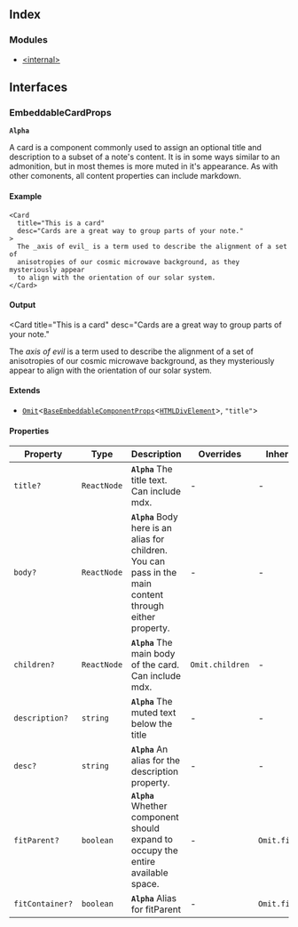 ## Index

### Modules

- [\<internal>](/embeddable-components.src.emeddedComponents.CLIENT_COMPONENTS.card.props.%3Cinternal%3E.mdx)

## Interfaces

### EmbeddableCardProps

**`Alpha`**

A card is a component commonly used to assign an optional title and description to a subset of a note's content. It is in some ways similar to an admonition, but in most themes is more muted in it's appearance. As with other comonents, all content properties can include markdown.

#### Example

```tsx
<Card
  title="This is a card"
  desc="Cards are a great way to group parts of your note."
>
  The _axis of evil_ is a term used to describe the alignment of a set of
  anisotropies of our cosmic microwave background, as they mysteriously appear
  to align with the orientation of our solar system.
</Card>
```

#### Output

<Card
  title="This is a card"
  desc="Cards are a great way to group parts of your note."
>
  The *axis of evil* is a term used to describe the alignment of a set of
  anisotropies of our cosmic microwave background, as they mysteriously appear
  to align with the orientation of our solar system.
</Card>

#### Extends

- [`Omit`](https://www.typescriptlang.org/docs/handbook/utility-types.html#omittype-keys)\<[`BaseEmbeddableComponentProps`](/embeddable-components.src.emeddedComponents.CLIENT_COMPONENTS.card.props.%3Cinternal%3E.mdx#baseembeddablecomponentpropst)\<[`HTMLDivElement`](https://developer.mozilla.org/docs/Web/API/HTMLDivElement)>, `"title"`>

#### Properties

| Property        | Type        | Description                                                                                               | Overrides       | Inherited from      |
| --------------- | ----------- | --------------------------------------------------------------------------------------------------------- | --------------- | ------------------- |
| `title?`        | `ReactNode` | **`Alpha`** The title text. Can include mdx.                                                              | -               | -                   |
| `body?`         | `ReactNode` | **`Alpha`** Body here is an alias for children. You can pass in the main content through either property. | -               | -                   |
| `children?`     | `ReactNode` | **`Alpha`** The main body of the card. Can include mdx.                                                   | `Omit.children` | -                   |
| `description?`  | `string`    | **`Alpha`** The muted text below the title                                                                | -               | -                   |
| `desc?`         | `string`    | **`Alpha`** An alias for the description property.                                                        | -               | -                   |
| `fitParent?`    | `boolean`   | **`Alpha`** Whether component should expand to occupy the entire available space.                         | -               | `Omit.fitParent`    |
| `fitContainer?` | `boolean`   | **`Alpha`** Alias for fitParent                                                                           | -               | `Omit.fitContainer` |
